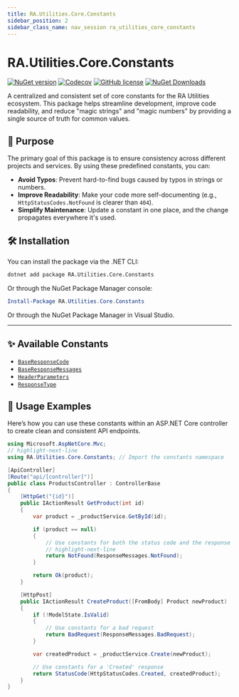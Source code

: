 ```yaml
---
title: RA.Utilities.Core.Constants
sidebar_position: 2
sidebar_class_name: nav_session ra_utilities_core_constants
---
```



<p align="center">
<LogoSvg width={'12rem'} height={'12rem'} />
</p>

# RA.Utilities.Core.Constants

[![NuGet version](https://img.shields.io/nuget/v/RA.Utilities.Core.Constants?logo=nuget&label=NuGet)](https://www.nuget.org/packages/RA.Utilities.Core.Constants/)
[![Codecov](https://codecov.io/github/RedonAlla/RA.Utilities/graph/badge.svg)](https://codecov.io/github/RedonAlla/RA.Utilities)
[![GitHub license](https://img.shields.io/github/license/RedonAlla/RA.Utilities)](https://github.com/RedonAlla/RA.Utilities/blob/main/LICENSE)
[![NuGet Downloads](https://img.shields.io/nuget/dt/RA.Utilities.Core.Constants.svg)](https://www.nuget.org/packages/RA.Utilities.Core.Constants/)

A centralized and consistent set of core constants for the RA Utilities ecosystem.
This package helps streamline development, improve code readability, and reduce "magic strings" and "magic numbers" by providing a single source of truth for common values.

## 🎯 Purpose

The primary goal of this package is to ensure consistency across different projects and services. By using these predefined constants, you can:

- **Avoid Typos**: Prevent hard-to-find bugs caused by typos in strings or numbers.
- **Improve Readability**: Make your code more self-documenting (e.g., `HttpStatusCodes.NotFound` is clearer than `404`).
- **Simplify Maintenance**: Update a constant in one place, and the change propagates everywhere it's used.

## 🛠️ Installation

You can install the package via the .NET CLI:

```bash
dotnet add package RA.Utilities.Core.Constants
```

Or through the NuGet Package Manager console:

```powershell
Install-Package RA.Utilities.Core.Constants
```

Or through the NuGet Package Manager in Visual Studio.

---

## ✨ Available Constants

* [`BaseResponseCode`](./BaseResponseCode)
* [`BaseResponseMessages`](./BaseResponseMessages)
* [`HeaderParameters`](./HeaderParameters)
* [`ResponseType`](./ResponseType)


## 🚀 Usage Examples

Here’s how you can use these constants within an ASP.NET Core controller to create clean and consistent API endpoints.

```csharp showLineNumbers
using Microsoft.AspNetCore.Mvc;
// highlight-next-line
using RA.Utilities.Core.Constants; // Import the constants namespace

[ApiController]
[Route("api/[controller]")]
public class ProductsController : ControllerBase
{
    [HttpGet("{id}")]
    public IActionResult GetProduct(int id)
    {
        var product = _productService.GetById(id);

        if (product == null)
        {
            // Use constants for both the status code and the response message
            // highlight-next-line
            return NotFound(ResponseMessages.NotFound);
        }

        return Ok(product);
    }

    [HttpPost]
    public IActionResult CreateProduct([FromBody] Product newProduct)
    {
        if (!ModelState.IsValid)
        {
            // Use constants for a bad request
            return BadRequest(ResponseMessages.BadRequest);
        }

        var createdProduct = _productService.Create(newProduct);

        // Use constants for a 'Created' response
        return StatusCode(HttpStatusCodes.Created, createdProduct);
    }
}
```

<br />
<br />

<DocCardList />